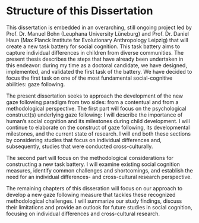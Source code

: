 # Structure of this Dissertation {-#structure}

This dissertation is embedded in an overarching, still ongoing project led by Prof. Dr. Manuel Bohn (Leuphana University Lüneburg) and Prof. Dr. Daniel Haun (Max Planck Institute for Evolutionary Anthropology Leipzig) that will create a new task battery for social cognition. This task battery aims to capture individual differences in children from diverse communities. The present thesis describes the steps that have already been undertaken in this endeavor: during my time as a doctoral candidate, we have designed, implemented, and validated the first task of the battery. We have decided to focus the first task on one of the most fundamental social-cognitive abilities: gaze following.

The present dissertation seeks to approach the development of the new gaze following paradigm from two sides: from a contentual and from a methodological perspective. The first part will focus on the psychological construct(s) underlying gaze following: I will describe the importance of human's social cognition and its milestones during child development. I will continue to elaborate on the construct of gaze following, its developmental milestones, and the current state of research. I will end both these sections by considering studies that focus on individual differences and, subsequently, studies that were conducted cross-culturally.

The second part will focus on the methodological considerations for constructing a new task battery. I will examine existing social cognition measures, identify common challenges and shortcomings, and establish the need for an individual differences- and cross-cultural research perspective.

The remaining chapters of this disseration will focus on our approach to develop a new gaze following measure that tackles these recognized methodological challenges. I will summarize our study findings, discuss their limitations and provide an outlook for future studies in social cognition, focusing on individual differences and cross-cultural research.